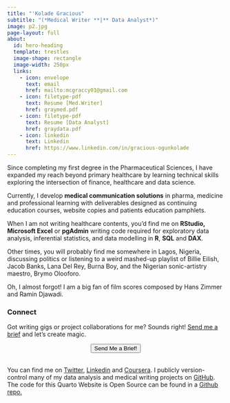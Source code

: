 ---
title: "'Kolade Gracious"
subtitle: "(*Medical Writer **|** Data Analyst*)"
image: p2.jpg
page-layout: full
about:
  id: hero-heading
  template: trestles
  image-shape: rectangle
  image-width: 250px
  links: 
    - icon: envelope
      text: email
      href: mailto:mcgraccy01@gmail.com
    - icon: filetype-pdf
      text: Resume [Med.Writer]
      href: graymed.pdf
    - icon: filetype-pdf
      text: Resume [Data Analyst]
      href: graydata.pdf
    - icon: linkedin
      text: Linkedin
      href: https://www.linkedin.com/in/gracious-ogunkolade
---

::: {#hero-heading}
Since completing my first degree in the Pharmaceutical Sciences, I have expanded my reach beyond primary healthcare by learning technical skills exploring the intersection of finance, healthcare and data science.

Currently, I develop **medical communication solutions** in pharma, medicine and professional learning with deliverables designed as continuing education courses, website copies and patients education pamphlets.

When I am not writing healthcare contents, you'd find me on **RStudio,** **Microsoft Excel** or **pgAdmin** writing code required for exploratory data analysis, inferential statistics, and data modelling in **R**, **SQL** and **DAX**.

Other times, you will probably find me somewhere in Lagos, Nigeria, discussing politics or listening to a weird mashed-up playlist of Billie Eilish, Jacob Banks, Lana Del Rey, Burna Boy, and the Nigerian sonic-artistry maestro, Brymo Olooforo.

Oh, I almost forgot! I am a big fan of film scores composed by Hans Zimmer and Ramin Djawadi.

### Connect

Got writing gigs or project collaborations for me? Sounds right! [Send me a brief](mcgraccy01@gmail.com) and let's create magic.

```{=html}
<div style="display: flex; justify-content: center;">
  <a href="mcgraccy01@gmail.com">
    <button type="button" class="btn btn-success"> <i class="bi bi-rocket-takeoff-fill"></i></i> Send Me a Brief!</button>
  </a>
</div>
<br>
```
You can find me on [Twitter](https://twitter.com/DrealOtunba), [Linkedin](https://linkedin.com/gracious) and [Coursera](https://coure.com). I publicly version-control many of my data analysis and medical writing projects on [GitHub](https://github.com/koladegray). The code for this Quarto Website is Open Source can be found in a [Github repo.](https://github.com/koladegray/koladegray.github.io)
:::
